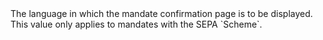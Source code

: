   

  
<ParamField body="Culture" type="string" required>     
The language in which the mandate confirmation page is to be displayed. This value only applies to mandates with the SEPA `Scheme`.   

<Expandable title="properties">  

</Expandable> 
</ParamField>